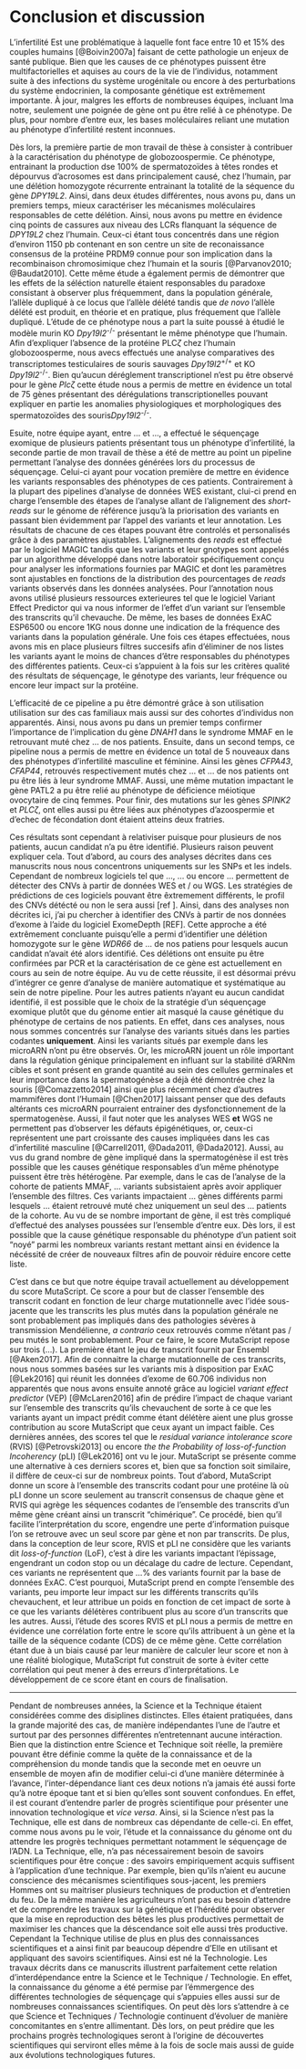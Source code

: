 # Conclusion et discussion {-}  

L'infertilité Est une problématique à laquelle font face entre 10 et 15% des couples humains [@Boivin2007a] faisant de cette pathologie un enjeux de santé publique. Bien que les causes de ce phénotypes puissent être multifactorielles et aquises au cours de la vie de l'individus, notamment suite à des infections du système urogénitale ou encore à des perturbations du système endocrinien, la composante génétique est extrêmement importante. À jour, malgres les efforts de nombreuses équipes, incluant lma notre, seulement une poignée de gène ont pu être relié à ce phénotype. De plus, pour nombre d'entre eux, les bases moléculaires reliant une mutation au phénotype d'infertilité restent inconnues.  

Dès lors, la première partie de mon travail de thèse à consister à contribuer à la caractérisation du phénotype de globozoospermie. Ce phénotype, entrainant la production dse 100% de spermatozoïdes à têtes rondes et dépourvus d'acrosomes est dans principalement causé, chez l'humain, par une délétion homozygote récurrente entrainant la totalité de la séquence du gène *DPY19L2*.  Ainsi, dans deux études différentes, nous avons pu, dans un premiers temps, mieux caractériser les mécanismes moléculaires responsables de cette délétion. Ainsi, nous avons pu mettre en évidence cinq points de cassures aux niveau des LCRs flanquant la séquence de *DPY19L2* chez l'humain. Ceux-ci étant tous concentrés dans une région d'environ 1150 pb contenant en son centre un site de reconaissance consensus de la protéine PRDM9 connue pour son implication dans la recombinaison chromosimique chez l'humain et la souris [@Parvanov2010; @Baudat2010]. Cette même étude a également permis de démontrer que les effets de la séléction naturelle étaient responsables du paradoxe consistant à observer plus fréquemment, dans la population générale, l'allèle dupliqué à ce locus que l'allèle délété tandis que *de novo* l'allèle délété est produit, en théorie et en pratique, plus fréquement que l'allèle dupliqué. L'étude de ce phénotype nous a part la suite poussé à étudié le modèle murin KO *Dpy19l2*^-/-^ présentant le même phénotype que l'humain. Afin d'expliquer l'absence de la protéine PLC$\zeta$ chez l'humain globozoosperme, nous avecs effectués une analyse comparatives des transcriptomes testiculaires de souris sauvages *Dpy19l2*^+/+^ et KO *Dpy19l2*^-/-^. Bien qu'aucun déréglement transcriptionel n'est pu être observé pour le gène *Plc*$\zeta$ cette étude nous a permis de mettre en évidence un total de 75 gènes présentant des dérégulations transcriptionelles pouvant expliquer en partie les anomalies physiologiques et morphologiques des spermatozoïdes des souris*Dpy19l2*^-/-^.    

Esuite, notre équipe ayant, entre ... et ...,  a effectué le séquençage exomique de plusieurs patients présentant tous un phénotype d'infertilité, la seconde partie de mon travail de thèse a été de mettre au point un pipeline permettant l'analyse des données générées lors du processus de séquençage. Celui-ci ayant pour vocation première de mettre en évidence les variants responsables des phénotypes de ces patients. Contrairement à la plupart des pipelines d'analyse de données WES existant, clui-ci prend en charge l'ensemble des étapes de l'analyse allant de l'alignement des *short-reads* sur le génome de référence jusqu'à la priorisation des variants en passant bien évidemment par l'appel des variants et leur annotation. Les résultats de chacune de ces étapes pouvant être controlés et personalisés grâce à des paramètres ajustables. L'alignements des *reads* est effectué par le logiciel MAGIC tandis que les variants et leur gnotypes sont appelés par un algorithme développé dans notre laboratoir spécifiquement conçu pour analyser les informations fournies par MAGIC et dont les paramètres sont ajustables en fonctions de la distribution des pourcentages de *reads* variants observés dans les données analysées. Pour l'annotation nous avons utilisé plusieurs ressources exterieures tel que le logiciel Variant Effect Predictor qui va nous informer de l'effet d'un variant sur l'ensemble des transcrits qu'il chevauche. De même, les bases de données ExAC ESP6500 ou encore 1KG nous donne une indication de la fréquence des variants dans la population générale. Une fois ces étapes effectuées, nous avons mis en place plusieurs filtres succesifs afin d'éliminer de nos listes les variants ayant le moins de chances d'être responsables du phénotypes des différentes patients. Ceux-ci s'appuient à la fois sur les critères qualité des résultats de séquençage, le génotype des variants, leur fréquence ou encore leur impact sur la protéine.  

L'efficacité de ce pipeline a pu être démontré grâce à son utilisation utilisation sur des cas familiaux mais aussi sur des cohortes d'individus non apparentés. Ainsi, nous avons pu dans un premier temps confirmer l'importance de l'implication du gène *DNAH1* dans le syndrome MMAF en le retrouvant muté chez ... de nos patients. Ensuite, dans un second temps, ce pipeline nous a permis de mettre en évidence un total de 5 nouveaux dans des phénotypes d'infertilité masculine et féminine. Ainsi les gènes *CFPA43*, *CFAP44*, retrouvés respectivement mutés chez ... et ... de nos patients ont pu être liés à leur syndrome MMAF. Aussi, une même mutation impactant le gène PATL2 a pu être relié au phénotype de déficience méiotique ovocytaire de cinq femmes. Pour finir, des mutations sur les gènes *SPINK2* et *PLC*$\zeta$, ont elles aussi pu être liées aux phénotypes d'azoospermie et d'echec de fécondation dont étaient atteins deux fratries.  

Ces résultats sont cependant à relativiser puisque pour plusieurs de nos patients, aucun candidat n'a pu être identifié. Plusieurs raison peuvent expliquer cela. Tout d'abord, au cours des analyses décrites dans ces manuscrits nous nous concentrons uniquements sur les SNPs et les indels. Cependant de nombreux logiciels tel que ..., ... ou encore ... permettent de détecter des CNVs à partir de données WES et / ou WGS. Les stratégies de prédictions de ces logiciels pouvant être êxtremement différents, le profil des CNVs détécté ou non le sera aussi [ref ]. Ainsi, dans des analyses non décrites ici, j'ai pu chercher à identifier des CNVs à partir de nos données d'exome à l'aide du logiciel ExomeDepth [REF]. Cette approche a été extrêmement concluante puisqu'elle a permi d'identifier une délétion homozygote sur le gène *WDR66* de ... de nos patiens pour lesquels aucun candidat n'avait été alors identifié. Ces délétions ont ensuite pu être confirmées par PCR et la caractérisation de ce gène est actuellement en cours au sein de notre équipe. Au vu de cette réussite, il est désormai prévu d'intégrer ce genre d'analyse de manière automatique et systématique au sein de notre pipeline. Pour les autres patients n'ayant eu aucun candidat identifié, il est possible que le choix de la stratégie d'un séquençage exomique plutôt que du génome entier ait masqué la cause génétique du phénotype de certains de nos patients. En effet, dans ces analyses, nous nous sommes concentrés sur l'analyse des variants situés dans les parties codantes **uniquement**. Ainsi les variants situés par exemple dans les microARN n'ont pu être observés. Or, les microARN jouent un rôle important dans la régulation génique principalement en influant sur la stabilité d'ARNm cibles et sont présent en grande quantité au sein des cellules germinales et leur importance dans la spermatogénèse a déjà été démontrée chez la souris [@Comazzetto2014] ainsi que plus récemment chez d'autres mammifères dont l'Humain [@Chen2017] laissant penser que des defauts altérants ces microARN pourraient entrainer des dysfonctionnement de la spermatogenèse. Aussi, il faut noter que les analyses WES **et** WGS ne permettent pas d'observer les défauts épigénétiques, or, ceux-ci représentent une part croissante des causes impliquées dans les cas d'infertilité masculine [@Carrell2011, @Dada2011, @Dada2012]. Aussi, au vus du grand nombre de gène impliqué dans la spermatogénèse il est très possible que les causes génétique responsables d'un même phénotype puissent être très hétérogène. Par exemple, dans le cas de l'analyse de la cohorte de patients MMAF, ... variants subsistaient après avoir appliquer l'ensemble des filtres. Ces variants impactaient ... gènes différents parmi lesquels ... étaient retrouvé muté chez uniquement un seul des ... patients de la cohorte. Au vu de se nombre important de gène, il est très compliqué d'effectué des analyses poussées sur l'ensemble d'entre eux. Dès lors, il est possible que la cause génétique responsable du phénotype d'un patient soit "noyé" parmi les nombreux variants restant mettant ainsi en évidence la nécéssité de créer de nouveaux filtres afin de pouvoir réduire encore cette liste.  

C'est dans ce but que notre équipe travail actuellement au développement du score MutaScript. Ce score a pour but de classer l'ensemble des transcrit codant en fonction de leur charge mutationnelle avec l'idée sous-jacente que les transcrits les plus mutés dans la population générale ne sont probablement pas impliqués dans des pathologies sévères à transmission Mendélienne, *a contrario* ceux retrouvés comme n'étant pas / peu mutés le sont probablement. Pour ce faire, le score MutaScript repose sur trois (...). La première étant le jeu de transcrit fournit par Ensembl [@Aken2017]. Afin de connaitre la charge mutationnelle de ces transcrits, nous nous sommes basées sur les variants mis à disposition par ExAC [@Lek2016] qui réunit les données d'exome de 60.706 individus non apparentés que nous avons ensuite annoté grâce au logiciel *variant effect predictor* (VEP) [@McLaren2016] afin de prédire l'impact de chaque variant sur l'ensemble des transcrits qu'ils chevauchent de sorte à ce que les variants ayant un impact prédit comme étant délétère aient une plus grosse contribution au score MutaScript que ceux ayant un impact faible. Ces dernières années, des scores tel que le *residual variance intolerance score* (RVIS) [@Petrovski2013] ou encore *the the Probability of loss-of-function Incoherency* (pLI) [@Lek2016] ont vu le jour. MutaScript se présente comme une alternative à ces derniers scores et, bien que sa fonction soit similaire, il diffère de ceux-ci sur de nombreux points. Tout d'abord, MutaScript donne un score à l'ensemble des transcrits codant pour une protéine là où pLI donne un score seulement au transcrit consensus de chaque gène et RVIS qui agrège les séquences codantes de l'ensemble des transcrits d'un même gène créant ainsi un transcrit "chimérique". Ce procédé, bien qu'il facilite l'interprétation du score, engendre une perte d'information puisque l'on se retrouve avec un seul score par gène et non par transcrits. De plus, dans la conception de leur score, RVIS et pLI ne considère que les variants dit *loss-of-function* (LoF), c'est à dire les variants impactant l'épissage, engendrant un codon stop ou un décalage du cadre de lecture. Cependant, ces variants ne représentent que ...% des variants fournit par la base de données ExAC. C'est pourquoi, MutaScript prend en compte l'ensemble des variants, peu importe leur impact sur les différents transcrits qu'ils chevauchent, et leur attribue un poids en fonction de cet impact de sorte à ce que les variants délétères contribuent plus au score d'un transcrits que les autres. Aussi, l'étude des scores RVIS et pLI nous a permis de mettre en évidence une corrélation forte entre le score qu'ils attribuent à un gène et la taille de la séquence codante (CDS) de ce même gène. Cette corrélation étant due à un biais causé par leur manière de calculer leur score et non à une réalité biologique, MutaScript fut construit de sorte à éviter cette corrélation qui peut mener à des erreurs d'interprétations. Le développement de ce score étant en cours de finalisation.

***

Pendant de nombreuses années, la Science et la Technique étaient considérées comme des disiplines distinctes. Elles étaient pratiquées, dans la grande majorité des cas, de manière indépendantes l'une de l'autre et surtout par des personnes différentes n'entretennant aucune intéraction. Bien que la distinction entre Science et Technique soit réelle, la première pouvant être définie comme la quête de la connaissance et de la compréhension du monde tandis que la seconde met en oeuvre un ensemble de moyen afin de modifier celui-ci d'une manière déterminée à l'avance, l'inter-dépendance liant ces deux notions n'a jamais été aussi forte qu'à notre époque tant et si bien qu'elles sont souvent confondues. En effet, il est courant d'entendre parler de progrès scientifique pour présenter une innovation technologique et *vice versa*. Ainsi, si la Science n'est pas la Technique, elle est dans de nombreux cas dépendante de celle-ci. En effet, comme nous avons pu le voir, l'étude et la connaissance du génome ont du attendre les progrès techniques permettant notamment le séquençage de l'ADN. La Technique, elle, n'a pas nécessairement besoin de savoirs scientifiques pour être conçue : des savoirs empiriquement acquis suffisent à l'application d'une technique. Par exemple, bien qu'ils n'aient eu aucune conscience des mécanismes scientifiques sous-jacent, les premiers Hommes ont su maitriser plusieurs techniques de production et d'entretien du feu. De la même manière les agriculteurs n'ont pas eu besoin d'attendre et de comprendre les travaux sur la génétique et l'hérédité pour observer que la mise en reproduction des bêtes les plus productives permettait de maximiser les chances que la déscendance soit elle aussi très productive. Cependant la Technique utilise de plus en plus des connaissances scientifiques et a ainsi finit par beaucoup dépendre d'Elle en utilisant et appliquant des savoirs scientifiques. Ainsi est né la Technologie. Les travaux décrits dans ce manuscrits illustrent parfaitement cette relation d'interdépendance entre la Science et le Technique / Technologie. En effet, la connaissance du génome a été permise par l'émmergence des différentes technologies de séquençage qui s'appuies elles aussi sur de nombreuses connaissances scientifiques. On peut dès lors s'attendre à ce que Science et Techniques / Technologie continuent d'évoluer de manière concomitantes en s'entre allimentant. Dès lors, on peut prédire que les prochains progrès technologiques seront à l'origine de découvertes scientifiques qui serviront elles même à la fois de socle mais aussi de guide aux évolutions technologiques futures. 
 